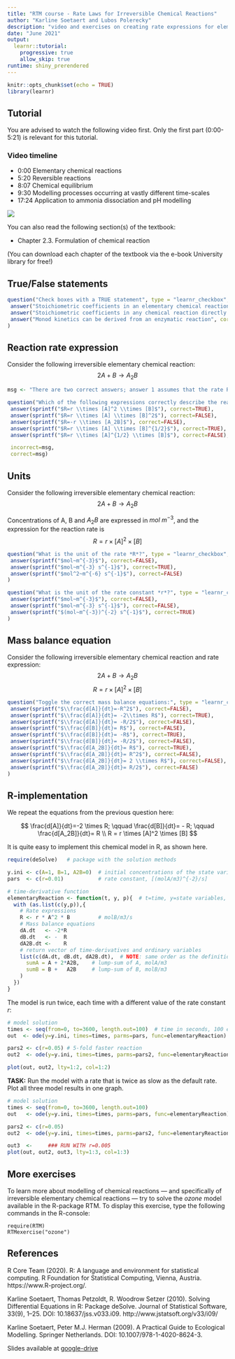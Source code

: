 ```yaml
---
title: "RTM course - Rate Laws for Irreversible Chemical Reactions"
author: "Karline Soetaert and Lubos Polerecky"
description: "video and exercises on creating rate expressions for elementary chemical reactions"
date: "June 2021"
output: 
  learnr::tutorial:
    progressive: true
    allow_skip: true
runtime: shiny_prerendered
---
```


```r
knitr::opts_chunk$set(echo = TRUE)
library(learnr)
```

## Tutorial

You are advised to watch the following video first. Only the first part (0:00-5:21) is relevant for this tutorial.

### Video timeline
* 0:00 Elementary chemical reactions
* 5:20 Reversible reactions
* 8:07 Chemical equilibrium
* 9:30 Modelling processes occurring at vastly different time-scales
* 17:24 Application to ammonia dissociation and pH modelling

![](https://www.youtube.com/watch?v=loHVpLNQBZE&list=PLx8PHcDdmF-uD1Pr07TU9SzlhlGpfrxqn&index=5)

You can also read the following section(s) of the textbook:

* Chapter 2.3. Formulation of chemical reaction

(You can download each chapter of the textbook via the e-book University library for free!)

## True/False statements

```r
question("Check boxes with a TRUE statement", type = "learnr_checkbox",
 answer("Stoichiometric coefficients in an elementary chemical reaction directly determine the exponents in the expression for the reaction rate", correct=TRUE),
 answer("Stoichiometric coefficients in any chemical reaction directly determine the exponents in the expression for the reaction rate", correct=FALSE),
 answer("Monod kinetics can be derived from an enzymatic reaction", correct=TRUE) 
)
```

## Reaction rate expression

Consider the following irreversible elementary chemical reaction:
$$
2A + B \rightarrow A_2B
$$

```r
msg <- "There are two correct answers; answer 1 assumes that the rate R is expressed in mole of B per time; answer 4 assumes that R is expressed in mole of A per time - it is simplest to express the rate in terms of mole of B"

question("Which of the following expressions correctly describe the reaction rate?", type = "learnr_checkbox",
 answer(sprintf("$R=r \\times [A]^2 \\times [B]$"), correct=TRUE),
 answer(sprintf("$R=r \\times [A] \\times [B]^2$"), correct=FALSE),
 answer(sprintf("$R=-r \\times [A_2B]$"), correct=FALSE),
 answer(sprintf("$R=r \\times [A] \\times [B]^{1/2}$"), correct=TRUE),
 answer(sprintf("$R=r \\times [A]^{1/2} \\times [B]$"), correct=FALSE),

 incorrect=msg,  
 correct=msg)
```

## Units

Consider the following irreversible elementary chemical reaction:
$$
2A + B \rightarrow A_2B
$$

Concentrations of A, B and $A_2B$ are expressed in $mol~m^{-3}$, and the expression for the reaction rate is 
$$
R=r \times [A]^2 \times [B]
$$

```r
question("What is the unit of the rate *R*?", type = "learnr_checkbox",
 answer(sprintf("$mol~m^{-3}$"), correct=FALSE),
 answer(sprintf("$mol~m^{-3} s^{-1}$"), correct=TRUE),
 answer(sprintf("$mol^2~m^{-6} s^{-1}$"), correct=FALSE)
)
```


```r
question("What is the unit of the rate constant *r*?", type = "learnr_checkbox",
 answer(sprintf("$mol~m^{-3}$"), correct=FALSE),
 answer(sprintf("$mol~m^{-3} s^{-1}$"), correct=FALSE),
 answer(sprintf("$(mol~m^{-3})^{-2} s^{-1}$"), correct=TRUE)
)
```

## Mass balance equation

Consider the following irreversible elementary chemical reaction and rate expression:
$$
2A + B \rightarrow A_2B
$$
$$
R=r \times [A]^2 \times [B]
$$

```r
question("Toggle the correct mass balance equations:", type = "learnr_checkbox",
 answer(sprintf("$\\frac{d[A]}{dt}=-R^2$"), correct=FALSE),
 answer(sprintf("$\\frac{d[A]}{dt}= -2\\times R$"), correct=TRUE),
 answer(sprintf("$\\frac{d[A]}{dt}= -R/2$"), correct=FALSE),
 answer(sprintf("$\\frac{d[B]}{dt}= R$"), correct=FALSE),
 answer(sprintf("$\\frac{d[B]}{dt}= -R$"), correct=TRUE),
 answer(sprintf("$\\frac{d[B]}{dt}= -R/2$"), correct=FALSE),
 answer(sprintf("$\\frac{d[A_2B]}{dt}= R$"), correct=TRUE),
 answer(sprintf("$\\frac{d[A_2B]}{dt}= R^2$"), correct=FALSE),
 answer(sprintf("$\\frac{d[A_2B]}{dt}= 2 \\times R$"), correct=FALSE),
 answer(sprintf("$\\frac{d[A_2B]}{dt}= R/2$"), correct=FALSE)
)
```

## R-implementation

We repeat the equations from the previous question here:

$$
\frac{d[A]}{dt}=-2 \times R; \qquad
\frac{d[B]}{dt}= - R; \qquad
\frac{d[A_2B]}{dt}= R \\
R = r \times [A]^2 \times [B]
$$

It is quite easy to implement this chemical model in R, as shown here.

```r
require(deSolve)   # package with the solution methods

y.ini <- c(A=1, B=1, A2B=0)  # initial concentrations of the state variables, [mol/m3]
pars  <- c(r=0.01)           # rate constant, [(molA/m3)^{-2}/s]

# time-derivative function
elementaryReaction <- function(t, y, p){  # t=time, y=state variables, p=parameters
  with (as.list(c(y,p)),{
    # Rate expressions
    R <- r * A^2 * B         # molB/m3/s
    # Mass balance equations
    dA.dt   <- -2*R
    dB.dt   <- -  R
    dA2B.dt <-    R
    # return vector of time-derivatives and ordinary variables
    list(c(dA.dt, dB.dt, dA2B.dt),  # NOTE: same order as the definition of y.ini!
      sumA = A + 2*A2B,    # lump-sum of A, molA/m3
      sumB = B +   A2B     # lump-sum of B, molB/m3
    )
  })
}
```

The model is run twice, each time with a different value of the rate constant $r$:
```r
# model solution
times <- seq(from=0, to=3600, length.out=100)  # time in seconds, 100 equally spaced values
out  <- ode(y=y.ini, times=times, parms=pars, func=elementaryReaction)

pars2 <- c(r=0.05) # 5-fold faster reaction
out2  <- ode(y=y.ini, times=times, parms=pars2, func=elementaryReaction)

plot(out, out2, lty=1:2, col=1:2)
```

**TASK:** Run the model with a rate that is twice as slow as the default rate. Plot all three model results in one graph.

```r
# model solution
times <- seq(from=0, to=3600, length.out=100)
out   <- ode(y=y.ini, times=times, parms=pars, func=elementaryReaction)

pars2 <- c(r=0.05)
out2  <- ode(y=y.ini, times=times, parms=pars2, func=elementaryReaction)

out3  <-     ### RUN WITH r=0.005
plot(out, out2, out3, lty=1:3, col=1:3)
```

## More exercises

To learn more about modelling of chemical reactions --- and specifically of irreversible elementary chemical reactions --- try to solve the *ozone* model available in the R-package RTM. To display this exercise, type the following commands in the R-console:

```
require(RTM)
RTMexercise("ozone")
```

## References

R Core Team (2020). R: A language and environment for statistical computing. R
  Foundation for Statistical Computing, Vienna, Austria. https://www.R-project.org/.

Karline Soetaert, Thomas Petzoldt, R. Woodrow Setzer (2010). Solving Differential
  Equations in R: Package deSolve. Journal of Statistical Software, 33(9), 1--25.
  DOI: 10.18637/jss.v033.i09. http://www.jstatsoft.org/v33/i09/

Karline Soetaert, Peter M.J. Herman (2009). A Practical Guide to Ecological Modelling. Springer Netherlands. DOI: 10.1007/978-1-4020-8624-3.

Slides available at <a href="https://drive.google.com/drive/folders/1Bys0-xzXLCpFpWhD-HrH6jDKOyl8iJMd" target="_blank">google-drive</a>